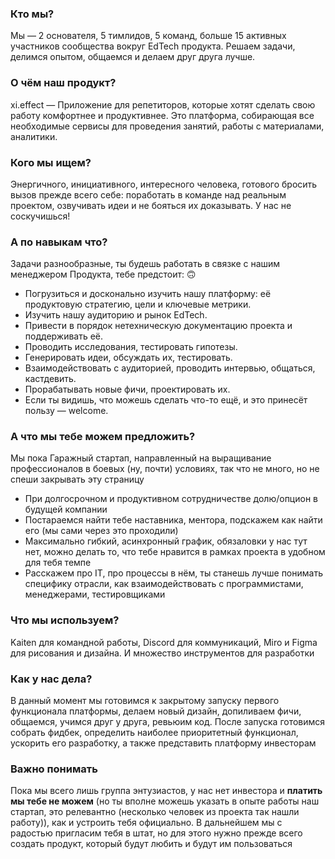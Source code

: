 ### Кто мы?

Мы — 2 основателя, 5 тимлидов, 5 команд, больше 15 активных участников сообщества вокруг EdTech продукта. Решаем задачи, делимся опытом, общаемся и делаем друг друга лучше.

### О чём наш продукт?

xi.effect — Приложение для репетиторов, которые хотят сделать свою работу комфортнее и продуктивнее. Это платформа, собирающая все необходимые сервисы для проведения занятий, работы с материалами, аналитики.

### Кого мы ищем?

Энергичного, инициативного, интересного человека, готового бросить вызов прежде всего себе: поработать в команде над реальным проектом, озвучивать идеи и не бояться их доказывать. У нас не соскучишься!

### А по навыкам что?

Задачи разнообразные, ты будешь работать в связке с нашим менеджером Продукта, тебе предстоит: 🙃

- Погрузиться и досконально изучить нашу платформу: её продуктовую стратегию, цели и ключевые метрики.
- Изучить нашу аудиторию и рынок EdTech.
- Привести в порядок нетехническую документацию проекта и поддерживать её.
- Проводить исследования, тестировать гипотезы.
- Генерировать идеи, обсуждать их, тестировать.
- Взаимодействовать с аудиторией, проводить интервью, общаться, кастдевить.
- Прорабатывать новые фичи, проектировать их.
- Если ты видишь, что можешь сделать что-то ещё, и это принесёт пользу — welcome.

### А что мы тебе можем предложить?

Мы пока Гаражный стартап, направленный на выращивание профессионалов в боевых (ну, почти) условиях, так что не много, но не спеши закрывать эту страницу

- При долгосрочном и продуктивном сотрудничестве долю/опцион в будущей компании
- Постараемся найти тебе наставника, ментора, подскажем как найти его (мы сами через это проходили)
- Максимально гибкий, асинхронный график, обязаловки у нас тут нет, можно делать то, что тебе нравится в рамках проекта в удобном для тебя темпе
- Расскажем про IT, про процессы в нём, ты станешь лучше понимать специфику отрасли, как взаимодействовать с программистами, менеджерами, тестировщиками

### Что мы используем?

Kaiten для командной работы, Discord для коммуникаций, Miro и Figma для рисования и дизайна. И множество инструментов для разработки

### Как у нас дела?

В данный момент мы готовимся к закрытому запуску первого функционала платформы, делаем новый дизайн, допиливаем фичи, общаемся, учимся друг у друга, ревьюим код. После запуска готовимся собрать фидбек, определить наиболее приоритетный функционал, ускорить его разработку, а также представить платформу инвесторам

### Важно понимать

Пока мы всего лишь группа энтузиастов, у нас нет инвестора и **платить мы тебе не можем** (но ты вполне можешь указать в опыте работы наш стартап, это релевантно (несколько человек из проекта так нашли работу)), как и устроить тебя официально. В дальнейшем мы с радостью пригласим тебя в штат, но для этого нужно прежде всего создать продукт, который будут любить и будут им пользоваться
